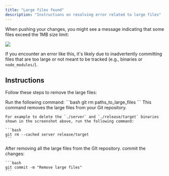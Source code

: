 ```yaml
---
title: "Large files found"
description: "Instructions on resolving error related to large files"
---
```


When pushing your changes, you might see a message indicating that some files exceed the 1MB size limit:

<Frame>
  <img src="../img/large-file-error.png"></img>
</Frame>

If you encounter an error like this, it's likely due to inadvertently committing files that are too large or not meant to be tracked (e.g., binaries or `node_modules/`).


## Instructions
Follow these steps to remove the large files:

<Steps>
  <Step title="Remove the files">
    Run the following command:
    ```bash
    git rm paths_to_large_files
    ```
    This command removes the large files from your Git repository.

    For example to delete the `./server` and `./release/target` binaries shown in the screenshot above, run the following command:

    ```bash
    git rm --cached server release/target
    ```

  </Step>
  <Step title="Commit the changes">
    After removing all the large files from the GIt repository. commit the changes:

    ```bash
    git commit -m "Remove large files"
    ```

  </Step>
</Steps>
